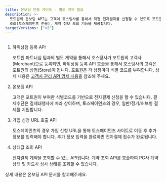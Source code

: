 ```yaml
---
title: 온보딩 연동 가이드 - 별도 계약 필요
description: >-
  포트원의 온보딩 API는 고객이 호스팅사를 통해서 직접 전자결제를 신청할 수 있도록 포트원의 하위 상점 등록, 전자결제신청 URL
  조회(토스페이먼츠 전용), 계약 정보 조회 기능을 제공합니다.
targetVersions: ["v2"]
---
```



<figure>
  <img src="/gitbook-assets/ko/onboarding-structure.png" alt="" />

  <figcaption />
</figure>

1. 하위상점 등록 API

   포트원 파트너십 팀과의 별도 계약을 통해서 호스팅사가 포트원의 고객사(Merchant)으로 등록되면,
   하위상점 등록 API 호출을 통해서 호스팅사의 고객은 포트원의 상점(Store)이 됩니다.
   포트원은 각 상점마다 식별 코드를 부여합니다.
   상세 내용은 [고객사 관리 API 명세 내용](https://portone.gitbook.io/docs/api-v2/store)을 참조해 주세요.

2. 온보딩 API

   고객은 포트원이 부여한 식별코드를 기반으로 전자결제 신청을 할 수 있습니다. 결제수단은 결제대행사에 따라
   상이하며, 토스페이먼츠의 경우, 일반/정기/허브형 결제를 지원합니다.

3. 가입 신청 URL 호출 API

   토스페이먼츠의 경우 가입 신청 URL을 통해 토스페이먼츠 사이트로 이동 후 추가 정보를 입력해야 합니다. 추가 정보 입력을 완료하면 전자결제 접수가 완료됩니다.

4. 상태값 조회 API

   전자결제 계약을 조회할 수 있는 API입니다. 계약 조회 API를 호출하여 PG사 계약 상태 및 카드사 심사 상태를 조회할 수 있습니다.

상세 내용은 온보딩 API 문서를 참고해주세요.

<ContentRef slug="/ko//api-v2/applications" />
